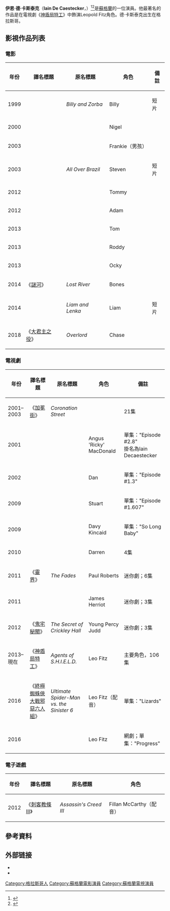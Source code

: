 {{noteTA
|G1=Movie
|G2=TV
}}
{{Infobox person
| name        = 伊恩·德·卡斯泰克<br />Iain De Caestecker
| image       = Iain De Caestecker by Gage Skidmore.jpg
| image_size  =
| caption     = 2018年的伊恩·德·卡斯泰克
| birth_name  = 
| birth_date  = {{birth date and age|1987|12|29}}
| birth_place = [[蘇格蘭|蘇格蘭]][[格拉斯哥|格拉斯哥]]
| death_date  = 
| death_place = 
| othername   =
| occupation  = 演員
| yearsactive = 1999年–現在
| spouse      =  
| website     = 
}}
'''伊恩·德·卡斯泰克'''（'''Iain De Caestecker'''，{{bd|1987年|12月29日}}）<ref>{{cite web |url=http://twitter.com/Lil_Henstridge/status/417423598102777856 |title=Twitter / Lil_Henstridge: Haaaaappy Birthday Mr |publisher=Twitter.com |date=2013-12-29 |accessdate=2014-04-07 |archive-date=2016-08-10 |archive-url=https://web.archive.org/web/20160810055236/https://twitter.com/Lil_Henstridge/status/417423598102777856 |dead-url=no }}</ref><ref>{{cite web |url=https://twitter.com/IMBrettDalton/status/417370731953930240 |title=Twitter / IMBrettDalton: @AgentsofSHIELD happy birthday |publisher=Twitter.com |date=2013-12-29 |accessdate=2014-04-07 |archive-date=2016-04-13 |archive-url=https://web.archive.org/web/20160413084836/https://twitter.com/imbrettdalton/status/417370731953930240 |dead-url=no }}</ref>是[[蘇格蘭|蘇格蘭]]的一位演員。他最著名的作品是在電視劇《[[神盾局特工|神盾局特工]]》中飾演Leopold Fitz角色。德·卡斯泰克出生在格拉斯哥。

== 影視作品列表 ==
=== 電影 ===
{| class="wikitable sortable"
|-
! 年份
! 譯名標題
! 原名標題
! 角色
! class="unsortable" | 備註
|-
| 1999
| {{n/a}}
| ''Billy and Zorba''
| Billy
| 短片
|-
| 2000
| {{n/a}}
| ''{{link-en|The Little Vampire (film)|The Little Vampire (film)|The Little Vampire}}''
| Nigel
|
|-
| 2003
| {{n/a}}
| ''{{link-en|16 Years of Alcohol|16 Years of Alcohol}}''
| Frankie（男孩）
|
|-
| 2003
| {{n/a}}
| ''All Over Brazil''
| Steven
| 短片
|-
| 2012
| {{n/a}}
| ''{{link-en|Up There|Up There}}''
| Tommy
|
|-
| 2012
| {{n/a}}
| ''{{link-en|Shell (film)|Shell (film)|Shell}}''
| Adam
|
|-
| 2013
| {{n/a}}
| ''{{link-en|In Fear|In Fear}}''
| Tom
|
|-
| 2013
| {{n/a}}
| ''{{link-en|Not Another Happy Ending|Not Another Happy Ending}}''
| Roddy
|
|-
| 2013
| {{n/a}}
| ''{{link-en|Filth (film)|Filth (film)|Filth}}''
| Ocky
|
|-
| 2014
| 《[[謎河|謎河]]》
| ''Lost River''
| Bones
|
|-
| 2014
| {{n/a}}
| ''Liam and Lenka''
| Liam
| 短片
|-
| 2018
| 《[[大君主之役_(電影)|大君主之役]]》
| ''Overlord''
| Chase
|
|}

=== 電視劇 ===
{| class="wikitable sortable"
|-
! 年份
! 譯名標題
! 原名標題
! 角色
! class="unsortable" | 備註
|-
| 2001–2003
| 《[[加冕街|加冕街]]》
| ''Coronation Street''
| {{link-en|Adam Barlow|Adam Barlow}}
| 21集
|-
| 2001
| {{n/a}}
| ''{{link-en|Monarch of the Glen (TV series)|Monarch of the Glen (TV series)|Monarch of the Glen}}''
| Angus 'Ricky' MacDonald
| 單集："Episode #2.8"<br />掛名為Iain Decaestecker
|-
| 2002
| {{n/a}}
| ''{{link-en|Rockface (TV series)|Rockface (TV series)|Rockface}}''
| Dan
| 單集："Episode #1.3"
|-
| 2009
| {{n/a}}
| ''{{link-en|River City|River City}}''
| Stuart
| 單集："Episode #1.607"
|-
| 2009
| {{n/a}}
| ''{{link-en|Taggart|Taggart}}''
| Davy Kincaid
| 單集："So Long Baby"
|-
| 2010
| {{n/a}}
| ''{{link-en|Lip Service (TV series)|Lip Service (TV series)|Lip Service}}''
| Darren
| 4集
|-
| 2011
| 《[[靈界_(電視劇)|靈界]]》
| ''The Fades''
| Paul Roberts
| 迷你劇；6集
|-
| 2011
| {{n/a}}
| ''{{link-en|Young James Herriot|Young James Herriot}}''
| James Herriot
| 迷你劇；3集
|-
| 2012
| 《[[鬼宅秘聞|鬼宅秘聞]]》
| ''The Secret of Crickley Hall''
| Young Percy Judd
| 迷你劇；3集
|-
| 2013–現在
| 《[[神盾局特工|神盾局特工]]》
| ''Agents of S.H.I.E.L.D.''
| Leo Fitz
| 主要角色，106集
|-
| 2016
| 《[[終極蜘蛛俠_(動畫)|終極蜘蛛俠大戰邪惡六人組]]》
| ''Ultimate Spider-Man vs. the Sinister 6''
| Leo Fitz（配音）
| 單集："Lizards"
|-
| 2016
| {{n/a}}
| ''{{link-en|Agents of S.H.I.E.L.D.: Slingshot|Agents of S.H.I.E.L.D.: Slingshot}}''
| Leo Fitz
| 網劇；單集："Progress"
|}

=== 電子遊戲 ===
{| class="wikitable"
|-
! 年份
! 譯名標題
! 原名標題
! 角色
|-
| 2012
| 《[[刺客教條III|刺客教條III]]》
| ''Assassin's Creed III''
| Fillan McCarthy（配音）
|}

==參考資料==
{{Reflist}}

==外部链接==
{{commons category}}
* {{IMDb name|id=0207691}}
* {{Twitter|IdeCaestecker}}

{{Authority control}}

{{DEFAULTSORT:De Caestecker, Iain}}

[[Category:格拉斯哥人|Category:格拉斯哥人]]
[[Category:蘇格蘭電影演員|Category:蘇格蘭電影演員]]
[[Category:蘇格蘭電視演員|Category:蘇格蘭電視演員]]